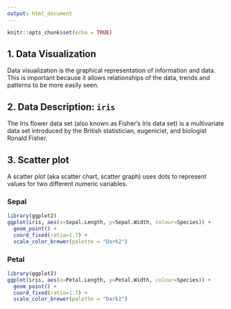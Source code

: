 ```yaml
---
output: html_document
---
```


```r
knitr::opts_chunk$set(echo = TRUE)
```

## 1. Data Visualization 

Data visualization is the graphical representation of information and data. This is important because it allows relationships of the data, trends and patterns to be more easily seen.

## 2. Data Description: `iris`

The Iris flower data set (also known as Fisher's Iris data set) is a multivariate data set introduced by the British statistician, eugenicist, and biologist Ronald Fisher.

## 3. Scatter plot 

A scatter plot (aka scatter chart, scatter graph) uses dots to represent values for two different numeric variables. 

### Sepal

```r
library(ggplot2)
ggplot(iris, aes(x=Sepal.Length, y=Sepal.Width, colour=Species)) + 
  geom_point() + 
  coord_fixed(ratio=1.7) + 
  scale_color_brewer(palette = "Dark2")

```

### Petal

```r
library(ggplot2)
ggplot(iris, aes(x=Petal.Length, y=Petal.Width, colour=Species)) + 
  geom_point() + 
  coord_fixed(ratio=1.7) + 
  scale_color_brewer(palette = "Dark2")

```



